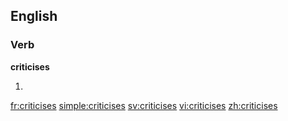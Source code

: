 ==English==

===Verb===
'''criticises'''

# {{third-person singular of|[[criticise]]}}

[[fr:criticises]]
[[simple:criticises]]
[[sv:criticises]]
[[vi:criticises]]
[[zh:criticises]]